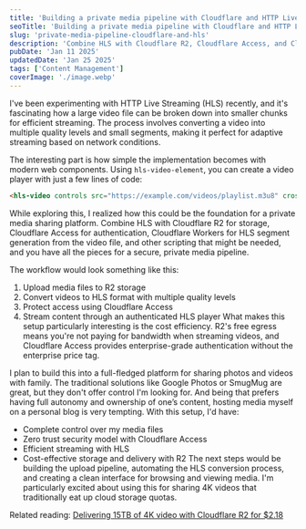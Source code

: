```yaml
---
title: 'Building a private media pipeline with Cloudflare and HTTP Live Streaming (HLS)'
seoTitle: 'Building a private media pipeline with Cloudflare and HTTP Live Streaming (HLS)'
slug: 'private-media-pipeline-cloudflare-and-hls'
description: 'Combine HLS with Cloudflare R2, Cloudflare Access, and Cloudflare Workers to build a secure, private media pipeline.'
pubDate: 'Jan 11 2025'
updatedDate: 'Jan 25 2025'
tags: ['Content Management']
coverImage: './image.webp'
---
```


I've been experimenting with HTTP Live Streaming (HLS) recently, and it's fascinating how a large video file can be broken down into smaller chunks for efficient streaming. The process involves converting a video into multiple quality levels and small segments, making it perfect for adaptive streaming based on network conditions.

The interesting part is how simple the implementation becomes with modern web components. Using `hls-video-element`, you can create a video player with just a few lines of code:

```html
<hls-video controls src="https://example.com/videos/playlist.m3u8" crossorigin="use-credentials"> </hls-video>
```

While exploring this, I realized how this could be the foundation for a private media sharing platform. Combine HLS with Cloudflare R2 for storage, Cloudflare Access for authentication, Cloudflare Workers for HLS segment generation from the video file, and other scripting that might be needed, and you have all the pieces for a secure, private media pipeline.

The workflow would look something like this:

1. Upload media files to R2 storage
2. Convert videos to HLS format with multiple quality levels
3. Protect access using Cloudflare Access
4. Stream content through an authenticated HLS player
   What makes this setup particularly interesting is the cost efficiency. R2's free egress means you're not paying for bandwidth when streaming videos, and Cloudflare Access provides enterprise-grade authentication without the enterprise price tag.

I plan to build this into a full-fledged platform for sharing photos and videos with family. The traditional solutions like Google Photos or SmugMug are great, but they don't offer control I'm looking for. And being that prefers having full autonomy and ownership of one’s content, hosting media myself on a personal blog is very tempting. With this setup, I'd have:

- Complete control over my media files
- Zero trust security model with Cloudflare Access
- Efficient streaming with HLS
- Cost-effective storage and delivery with R2
  The next steps would be building the upload pipeline, automating the HLS conversion process, and creating a clean interface for browsing and viewing media. I'm particularly excited about using this for sharing 4K videos that traditionally eat up cloud storage quotas.

Related reading: [Delivering 15TB of 4K video with Cloudflare R2 for $2.18](https://screencasting.com/cheap-video-hosting)
